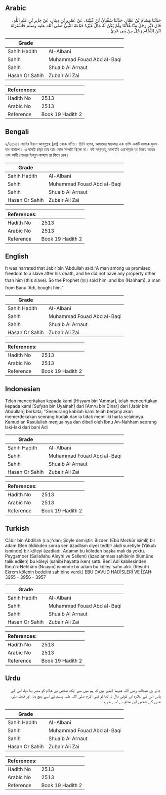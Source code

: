 ## Arabic


<div dir="rtl" lang="ar" style={{fontSize:'larger',backgroundColor:'#f8f9fa',padding:20}}>
حَدَّثَنَا هِشَامُ بْنُ عَمَّارٍ، حَدَّثَنَا سُفْيَانُ بْنُ عُيَيْنَةَ، عَنْ عَمْرِو بْنِ دِينَارٍ، عَنْ جَابِرِ بْنِ عَبْدِ اللَّهِ، قَالَ دَبَّرَ رَجُلٌ مِنَّا غُلاَمًا وَلَمْ يَكُنْ لَهُ مَالٌ غَيْرُهُ فَبَاعَهُ النَّبِيُّ صلى الله عليه وسلم فَاشْتَرَاهُ ابْنُ النَّحَّامِ رَجُلٌ مِنْ بَنِي عَدِيٍّ ‏.‏
</div>
<div style={{backgroundColor:'#f8f9fa',padding:20, marginBottom: 10}}><table> <thead> <tr> <th>Grade</th> <th></th> </tr> </thead> <tbody> <tr><td>Sahih Hadith</td><td>Al-Albani</td></tr><tr><td>Sahih</td><td>Muhammad Fouad Abd al-Baqi</td></tr><tr><td>Sahih</td><td>Shuaib Al Arnaut</td></tr><tr><td>Hasan Or Sahih</td><td>Zubair Ali Zai</td></tr></tbody></table><table> <thead> <tr> <th>References:</th> <th></th> </tr> </thead> <tbody><tr><td>Hadith No</td><td>2513</td></tr><tr><td>Arabic No</td><td>2513</td></tr><tr><td>Reference</td><td>Book 19 Hadith 2</td></tr></tbody></table></div>

## Bengali


<div dir="ltr" lang="bn" style={{fontSize:'larger',backgroundColor:'#f8f9fa',padding:20}}>
২/২৫১৩। জাবির ইবনে আবদুল্লাহ (রাঃ) থেকে বর্ণিত। তিনি বলেন, আমাদের মধ্যকার এক ব্যক্তি একটি দাসকে মুদাববার বানালো। এ দাসটি ছাড়া তার আর কোন সম্পত্তি ছিলো না। নবী সাল্লাল্লাহু আলাইহি ওয়াসাল্লাম তা বিক্রয় করেন এবং আদী গোত্রের ইবনুন নাহ্হাম তা কিনে নেন।
</div>
<div style={{backgroundColor:'#f8f9fa',padding:20, marginBottom: 10}}><table> <thead> <tr> <th>Grade</th> <th></th> </tr> </thead> <tbody> <tr><td>Sahih Hadith</td><td>Al-Albani</td></tr><tr><td>Sahih</td><td>Muhammad Fouad Abd al-Baqi</td></tr><tr><td>Sahih</td><td>Shuaib Al Arnaut</td></tr><tr><td>Hasan Or Sahih</td><td>Zubair Ali Zai</td></tr></tbody></table><table> <thead> <tr> <th>References:</th> <th></th> </tr> </thead> <tbody><tr><td>Hadith No</td><td>2513</td></tr><tr><td>Arabic No</td><td>2513</td></tr><tr><td>Reference</td><td>Book 19 Hadith 2</td></tr></tbody></table></div>

## English


<div dir="ltr" lang="en" style={{fontSize:'larger',backgroundColor:'#f8f9fa',padding:20}}>
It was narrated that Jabir bin 'Abdullah said:“A man among us promised freedom to a slave after his death, and he did not have any property other than him (this slave). So the Prophet (ﷺ) sold him, and Ibn (Nahham), a man from Banu 'Adi, bought him.”
</div>
<div style={{backgroundColor:'#f8f9fa',padding:20, marginBottom: 10}}><table> <thead> <tr> <th>Grade</th> <th></th> </tr> </thead> <tbody> <tr><td>Sahih Hadith</td><td>Al-Albani</td></tr><tr><td>Sahih</td><td>Muhammad Fouad Abd al-Baqi</td></tr><tr><td>Sahih</td><td>Shuaib Al Arnaut</td></tr><tr><td>Hasan Or Sahih</td><td>Zubair Ali Zai</td></tr></tbody></table><table> <thead> <tr> <th>References:</th> <th></th> </tr> </thead> <tbody><tr><td>Hadith No</td><td>2513</td></tr><tr><td>Arabic No</td><td>2513</td></tr><tr><td>Reference</td><td>Book 19 Hadith 2</td></tr></tbody></table></div>

## Indonesian


<div dir="ltr" lang="id" style={{fontSize:'larger',backgroundColor:'#f8f9fa',padding:20}}>
Telah menceritakan kepada kami [Hisyam bin 'Ammar], telah menceritakan kepada kami [Sufyan bin Uyainah] dari [Amru bin Dinar] dari [Jabir bin Abdullah] berkata; "Seseorang kabilah kami telah berjanji akan memerdekakan seorang budak dan ia tidak memiliki harta selainnya. Kemudian Rasulullah menjualnya dan dibeli oleh Ibnu An-Nahham seorang laki-laki dari bani Adi
</div>
<div style={{backgroundColor:'#f8f9fa',padding:20, marginBottom: 10}}><table> <thead> <tr> <th>Grade</th> <th></th> </tr> </thead> <tbody> <tr><td>Sahih Hadith</td><td>Al-Albani</td></tr><tr><td>Sahih</td><td>Muhammad Fouad Abd al-Baqi</td></tr><tr><td>Sahih</td><td>Shuaib Al Arnaut</td></tr><tr><td>Hasan Or Sahih</td><td>Zubair Ali Zai</td></tr></tbody></table><table> <thead> <tr> <th>References:</th> <th></th> </tr> </thead> <tbody><tr><td>Hadith No</td><td>2513</td></tr><tr><td>Arabic No</td><td>2513</td></tr><tr><td>Reference</td><td>Book 19 Hadith 2</td></tr></tbody></table></div>

## Turkish


<div dir="ltr" lang="tr" style={{fontSize:'larger',backgroundColor:'#f8f9fa',padding:20}}>
Câbir bin Abdîllah (r.a.)'dan; Şöyle demiştir: Bizden (Ebû Mezkûr isimli) bir adam (Ben öldükden sonra sen âzadlısm diye) tedbîr akdi suretiyle (Yâkub isminde) bir köleyi âzadladı. Adamın bu köleden başka malı da yoktu. Peygamber (Sallallahu Aleyhi ve Sellem) (âzadlanması sahibinin ölümüne talik edilen) bu köleyi (sahibi hayatta iken) sattı. Benî Adî kabilesinden İbnu'n-Nehhâm (Nuaym) isminde bir adam bu köleyi satın aldı. (Resul-i Ekrem kölenin bedelini sahibine verdi.) EBU DAVUD HADİSLERİ VE İZAH: 3955 – 3956 – 3957
</div>
<div style={{backgroundColor:'#f8f9fa',padding:20, marginBottom: 10}}><table> <thead> <tr> <th>Grade</th> <th></th> </tr> </thead> <tbody> <tr><td>Sahih Hadith</td><td>Al-Albani</td></tr><tr><td>Sahih</td><td>Muhammad Fouad Abd al-Baqi</td></tr><tr><td>Sahih</td><td>Shuaib Al Arnaut</td></tr><tr><td>Hasan Or Sahih</td><td>Zubair Ali Zai</td></tr></tbody></table><table> <thead> <tr> <th>References:</th> <th></th> </tr> </thead> <tbody><tr><td>Hadith No</td><td>2513</td></tr><tr><td>Arabic No</td><td>2513</td></tr><tr><td>Reference</td><td>Book 19 Hadith 2</td></tr></tbody></table></div>

## Urdu


<div dir="rtl" lang="ur" style={{fontSize:'larger',backgroundColor:'#f8f9fa',padding:20}}>
جابر بن عبداللہ رضی اللہ عنہما کہتے ہیں کہ ہم میں سے ایک شخص نے غلام کو مدبر بنا دیا، اس کے پاس اس کے علاوہ اور کوئی مال نہ تھا تو نبی اکرم صلی اللہ علیہ وسلم نے اسے بیچ دیا، اور قبیلہ بنی عدی کے شخص ابن نحام نے اسے خریدا۔
</div>
<div style={{backgroundColor:'#f8f9fa',padding:20, marginBottom: 10}}><table> <thead> <tr> <th>Grade</th> <th></th> </tr> </thead> <tbody> <tr><td>Sahih Hadith</td><td>Al-Albani</td></tr><tr><td>Sahih</td><td>Muhammad Fouad Abd al-Baqi</td></tr><tr><td>Sahih</td><td>Shuaib Al Arnaut</td></tr><tr><td>Hasan Or Sahih</td><td>Zubair Ali Zai</td></tr></tbody></table><table> <thead> <tr> <th>References:</th> <th></th> </tr> </thead> <tbody><tr><td>Hadith No</td><td>2513</td></tr><tr><td>Arabic No</td><td>2513</td></tr><tr><td>Reference</td><td>Book 19 Hadith 2</td></tr></tbody></table></div>